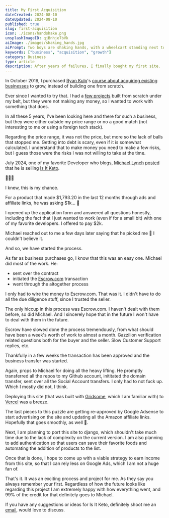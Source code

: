 ```yaml
---
title: My First Acquisition
dateCreated: 2024-08-10
dateUpdated: 2024-08-10
published: true
slug: first-acquisition
icon: ./icons/handshake.png
unsplashImageID: qjBnhje7bVk
aiImage: ./images/shaking_hands.jpg
aiPrompt: Two boys are shaking hands, with a wheelcart standing next to them which is filled with internet stuff, cartoon style
keywords: ["business", "acquisition", "growth"]
category: Business
type: article
description: After years of failures, I finally bought my first site.
---
```



In October 2019, I purchased [Ryan Kulp](https://www.ryanckulp.com/)'s [course about acquiring existing businesses](https://acquire.podia.com/how-to-buy-startups) to grow, instead of building one from scratch.

Ever since I wanted to try that. I had a [few projects](/projects) built from scratch under my belt, but they were not making any money, so I wanted to work with something that does.

In all these 5 years, I've been looking here and there for such a business, but they were either outside my price range or no a good match (not interesting to me or using a foreign tech stack).

Regarding the price range, it was not the price, but more so the lack of balls that stopped me. Getting into debt is scary, even if it is somewhat calculated. I understand that to make money you need to make a few risks, but I guess those were the risks I was not willing to take at the time.

July 2024, one of my favorite Developer who blogs, [Michael Lynch](https://mtlynch.io/) [posted](https://mtlynch.io/notes/buy-is-it-keto/) that he is selling [Is It Keto](https://isitketo.org/).

🚨🚨🚨

I knew, this is my chance.

For a product that made $1,793.20 in the last 12 months through ads and affiliate links, he was asking $1k... 🤯

I opened up the application form and answered all questions honestly, including the fact that I just wanted to work (even if for a small bit) with one of my favorite developers. I offered to pay $2k.

Michael reached out to me a few days later saying that he picked me 🥳 I couldn't believe it.

And so, we have started the process.

As far as business purchases go, I know that this was an easy one. Michael did most of the work. He:

- sent over the contract
- initiated the [Escrow.com](https://www.escrow.com/) transaction
- went through the altogether process

I only had to wire the money to Escrow.com. That was it. I didn't have to do all the due diligence stuff, since I trusted the seller.

The only hiccup in this process was Escrow.com. I haven't dealt with them before, so did Michael. And I sincerely hope that in the future I won't have to deal with them in the future.

Escrow have slowed done the process tremendously, from what should have been a week's worth of work to almost a month. Gazzilion verification related questions both for the buyer and the seller. Slow Customer Support replies, etc.

Thankfully in a few weeks the transaction has been approved and the business transfer was started.

Again, props to Michael for doing all the heavy lifting. He promptly transferred all the repos to my Github account, inititated the domain transfer, sent over all the Social Account transfers. I only had to not fuck up. Which I mostly did not, I think.

Deploying this site (that was built with [Gridsome](https://gridsome.org/), which I am familiar with) to [Vercel](https://vercel.com/) was a breeze.

The last pieces to this puzzle are getting re-approved by Google Adsense to start advertising on the site and updating all the Amazon affiliate links. Hopefully that goes smoothly, as well 🤞.

Next, I am planning to port this site to django, which shouldn't take much time due to the lack of complexity on the current version. I am also planning to add authentication so that users can save their favorite foods and automating the addition of products to the list.

Once that is done, I hope to come up with a viable strategy to earn income from this site, so that I can rely less on Google Ads, which I am not a huge fan of.

That's it. It was an exciting process and project for me. As they say you always remember your first. Regardless of how the future looks like regarding this project I am extremely happy with how everything went, and 99% of the credit for that definitely goes to Michael.

If you have any suggestions or ideas for Is It Keto, definitely shoot me an [email](mailto:me@rasulkireev.com), would love to discuss.
